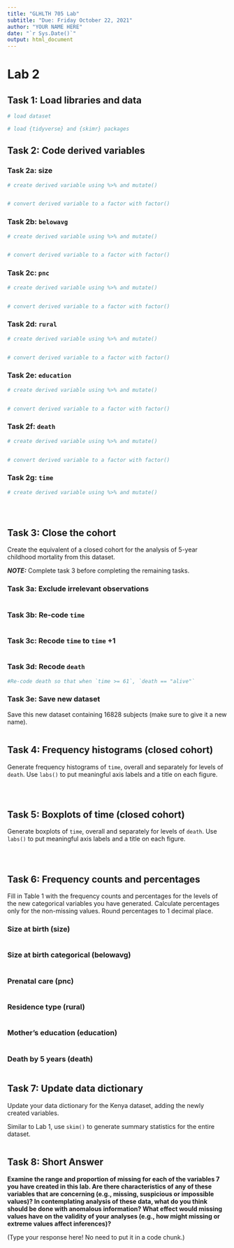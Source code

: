 ```yaml
---
title: "GLHLTH 705 Lab"
subtitle: "Due: Friday October 22, 2021"
author: "YOUR NAME HERE"
date: "`r Sys.Date()`"
output: html_document
---
```


# Lab 2 {.tabset}

## Task 1: Load libraries and data

```r
# load dataset


```


```r
# load {tidyverse} and {skimr} packages


```


## Task 2: Code derived variables


### Task 2a: size 

```r
# create derived variable using %>% and mutate()


# convert derived variable to a factor with factor()


```



### Task 2b: `belowavg` 


```r
# create derived variable using %>% and mutate()


# convert derived variable to a factor with factor()


```


### Task 2c: `pnc` 


```r
# create derived variable using %>% and mutate()


# convert derived variable to a factor with factor()


```




### Task 2d: `rural` 


```r
# create derived variable using %>% and mutate()


# convert derived variable to a factor with factor()


```




### Task 2e: `education` 


```r
# create derived variable using %>% and mutate()


# convert derived variable to a factor with factor()


```





### Task 2f: `death` 


```r
# create derived variable using %>% and mutate()


# convert derived variable to a factor with factor()


```




### Task 2g: `time` 


```r
# create derived variable using %>% and mutate()


  
```



## Task 3: Close the cohort

Create the equivalent of a closed cohort for the analysis of 5-year childhood mortality from this dataset. 

*__NOTE:__* Complete task 3 before completing the remaining tasks.

### Task 3a: Exclude irrelevant observations

```r

```


### Task 3b: Re-code `time`

```r

```


### Task 3c: Recode `time` to `time` +1

```r

```


### Task 3d: Recode `death`



```r
#Re-code death so that when `time >= 61`, `death == "alive"`


```


### Task 3e: Save new dataset

Save this new dataset containing 16828 subjects (make sure to give it a new name).

```r

```


## Task 4: Frequency histograms (closed cohort)


Generate frequency histograms of `time`, overall and separately for levels of `death`.  Use `labs()` to put meaningful axis labels and a title on each figure.

```r

```


```r

```

```r

```



## Task 5: Boxplots of time (closed cohort)

Generate boxplots of `time`, overall and separately for levels of `death`. Use `labs()` to put meaningful axis labels and a title on each figure.

```r

```


```r

```

```r

```


## Task 6: Frequency counts and percentages 

Fill in Table 1 with the frequency counts and percentages for the levels of the new categorical variables you have generated.  Calculate percentages only for the non-missing values.  Round percentages to 1 decimal place. 

### Size at birth (size)

```r

```

### Size at birth categorical (belowavg)
```r

```

### Prenatal care (pnc)
```r

```

### Residence type (rural)
```r

```

### Mother's education (education)
```r

```

### Death by 5 years (death)

```r

```


## Task 7: Update data dictionary 

Update your data dictionary for the Kenya dataset, adding the newly created variables.

Similar to Lab 1, use `skim()` to generate summary statistics for the entire dataset.

```r

```


## Task 8: Short Answer

__Examine the range and proportion of missing for each of the variables 7 you have created in this lab.  Are there characteristics of any of these variables that are concerning (e.g., missing, suspicious or impossible values)?  In contemplating analysis of these data, what do you think should be done with anomalous information?  What effect would missing values have on the validity of your analyses (e.g., how might missing or extreme values affect inferences)?__


(Type your response here! No need to put it in a code chunk.)
